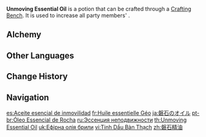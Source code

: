 {{Food Infobox
|id              = 111018
|image           = Item Unmoving Essential Oil.png
|type            = Essential Oils
|description     = Grants greater affinity for Geo, boosting {{Color|Geo DMG}}. You can feel the fine Geo pellets within when applied. It's said to help with physical injuries.
|quality         = 3
|effectType      = Geo DMG Up
|effect          = Increases all party members' {{Color|Geo DMG}} by 25% for 300s.
|eff_att1        = Geo DMG Bonus
|source1         = [[Alchemy]]
}}
'''Unmoving Essential Oil''' is a potion that can be crafted through a [[Crafting Bench]]. It is used to increase all party members' {{Color|Geo DMG}}.

==Alchemy==
{{Recipe
|type = Crafting
|Cor Lapis = 1
|Mora = 100
|sort = Frog (Material);Cor Lapis;Mora
|Frog (Material) = 1
}}

==Other Languages==
{{Other Languages
|en      = Unmoving Essential Oil
|zhs     = 磐石精油
|zhs_rm  = Pánshí Jīngyóu
|zht     = 磐石精油
|zht_rm  = Pánshí Jīngyóu
|zh_tl   = Boulder Essential Oil
|ja      = 磐石のオイル
|ja_rm   = Banjaku no Oiru
|ja_tl   = Boulder Oil
|ko      = 반석의 오일
|ko_rm   = Banseok-ui O'il
|ko_tl   = Rock Oil
|es      = Aceite esencial de inmovilidad
|es_tl   = Immobility Essential Oil
|fr      = Huile essentielle Géo
|fr_tl   = Geo Essential Oil
|ru      = Эссенция неподвижности
|ru_tl   = Essence of Immobility
|th      = Unmoving Essential Oil
|vi      = Tinh Dầu Bàn Thạch
|vi_tl   = 
|de      = Geröllöl
|de_tl   = Pebbles Oil
|id      = Unmoving Essential Oil
|pt      = Óleo Essencial de Rocha
|pt_tl   = 
|tr      = Kaya Özütü
|tr_tl   = 
|it      = Olio essenziale granitico
|it_tl   = 
}}

==Change History==
{{Change History|1.0}}

==Navigation==
{{Food Navbox|type=Potions}}

[[es:Aceite esencial de inmovilidad]]
[[fr:Huile essentielle Géo]]
[[ja:磐石のオイル]]
[[pt-br:Óleo Essencial de Rocha]]
[[ru:Эссенция неподвижности]]
[[th:Unmoving Essential Oil]]
[[uk:Ефірна олія брили]]
[[vi:Tinh Dầu Bàn Thạch]]
[[zh:磐石精油]]